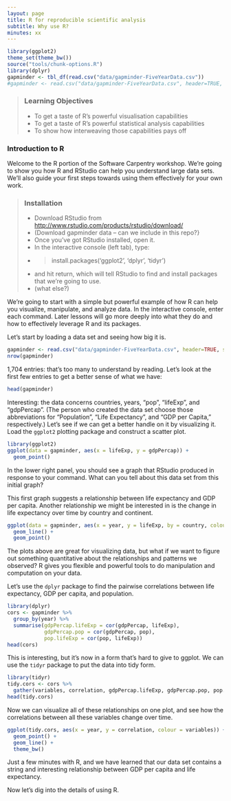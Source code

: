 ```yaml
---
layout: page
title: R for reproducible scientific analysis
subtitle: Why use R?
minutes: xx
---
```


```r
library(ggplot2)
theme_set(theme_bw())
source("tools/chunk-options.R")
library(dplyr)
gapminder <- tbl_df(read.csv("data/gapminder-FiveYearData.csv"))
#gapminder <- read.csv("data/gapminder-FiveYearData.csv", header=TRUE, sep=',')
```

> ### Learning Objectives {.objectives}
>
> * To get a taste of R's powerful visualisation capabilities
> * To get a taste of R's powerful statistical analysis capabilities
> * To show how interweaving those capabilities pays off
>

### Introduction to R

Welcome to the R portion of the Software Carpentry workshop. We're going to show you how R and RStudio can help you understand large data sets. We'll also guide your first steps towards using them effectively for your own work.

> ### Installation
> * Download RStudio from [http://www.rstudio.com/products/rstudio/download/](http://www.rstudio.com/products/rstudio/download/)
> * (Download gapminder data -- can we include in this repo?}
> * Once you've got RStudio installed, open it.
> * In the interactive console (left tab), type:
> * > install.packages('ggplot2', 'dplyr', 'tidyr')
> * and hit return, which will tell RStudio to find and install packages that we're going to use.
> * (what else?)

We're going to start with a simple but powerful example of how R can help you visualize, manipulate, and analyze data. In the interactive console, enter each command. Later lessons will go more deeply into what they do and how to effectively leverage R and its packages.

Let's start  by loading a data set and seeing how big it is.
```r
gapminder <- read.csv("data/gapminder-FiveYearData.csv", header=TRUE, sep=',')
nrow(gapminder)
```

1,704 entries: that's too many to understand by reading. Let's look at the first few entries to get a better sense of what we have:
```r
head(gapminder)
```

Interesting: the data concerns countries, years, "pop", "lifeExp", and "gdpPercap". (The person who created the data set choose those abbreviations for "Population", "Life Expectancy", and "GDP per Capita," respectively.) Let's see if we can get a better handle on it by visualizing it. Load the `ggplot2` plotting package and construct a scatter plot.
```r
library(ggplot2)
ggplot(data = gapminder, aes(x = lifeExp, y = gdpPercap)) +
  geom_point()
```

In the lower right panel, you should see a graph that RStudio produced in response to your command. What can you tell about this data set from this initial graph?

This first graph suggests a relationship between life expectancy and GDP per capita. Another relationship we might be interested in is the change in life expectancy over time by country and continent.
```r
ggplot(data = gapminder, aes(x = year, y = lifeExp, by = country, colour = continent)) +
  geom_line() +
  geom_point()
```

The plots above are great for visualizing data, but what if we want to figure out something quantitative about the relationships and patterns we observed? R gives you flexible and powerful tools to do manipulation and computation on your data.

Let's use the `dplyr` package to find the pairwise correlations between life expectancy, GDP per capita, and population.
```r
library(dplyr)
cors <- gapminder %>%
  group_by(year) %>%
  summarise(gdpPercap.lifeExp = cor(gdpPercap, lifeExp),
            gdpPercap.pop = cor(gdpPercap, pop),
            pop.lifeExp = cor(pop, lifeExp))
head(cors)
```

This is interesting, but it's now in a form that's hard to give to ggplot. We can use the `tidyr` package to put the data into tidy form.
```r
library(tidyr)
tidy.cors <- cors %>%
  gather(variables, correlation, gdpPercap.lifeExp, gdpPercap.pop, pop.lifeExp)
head(tidy.cors)
```

Now we can visualize all of these relationships on one plot, and see how the correlations between all these variables change over time.
```r
ggplot(tidy.cors, aes(x = year, y = correlation, colour = variables)) +
  geom_point() +
  geom_line() +
  theme_bw()
```

Just a few minutes with R, and we have learned that our data set contains a string and interesting relationship between GDP per capita and life expectancy.

Now let's dig into the details of using R.